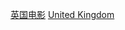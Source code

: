 {{Container category}}
{{portalpar|電影}}
{{Commonscat|Films of the United Kingdom}}

[[Category:英国电影|]]
[[Category:欧洲各国电影作品|United Kingdom]]